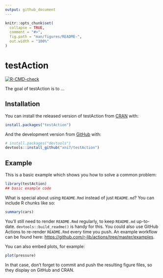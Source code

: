 ```yaml
---
output: github_document
---
```


<!-- README.md is generated from README.Rmd. Please edit that file -->

```r
knitr::opts_chunk$set(
  collapse = TRUE,
  comment = "#>",
  fig.path = "man/figures/README-",
  out.width = "100%"
)
```

# testAction

<!-- badges: start -->
[![R-CMD-check](https://github.com/xni7/testAction/workflows/R-CMD-check/badge.svg)](https://github.com/xni7/testAction/actions)
<!-- badges: end -->

The goal of testAction is to ...

## Installation

You can install the released version of testAction from [CRAN](https://CRAN.R-project.org) with:

``` r
install.packages("testAction")
```

And the development version from [GitHub](https://github.com/) with:

``` r
# install.packages("devtools")
devtools::install_github("xni7/testAction")
```
## Example

This is a basic example which shows you how to solve a common problem:

```r
library(testAction)
## basic example code
```

What is special about using `README.Rmd` instead of just `README.md`? You can include R chunks like so:

```r
summary(cars)
```

You'll still need to render `README.Rmd` regularly, to keep `README.md` up-to-date. `devtools::build_readme()` is handy for this. You could also use GitHub Actions to re-render `README.Rmd` every time you push. An example workflow can be found here: <https://github.com/r-lib/actions/tree/master/examples>.

You can also embed plots, for example:

```r
plot(pressure)
```

In that case, don't forget to commit and push the resulting figure files, so they display on GitHub and CRAN.

